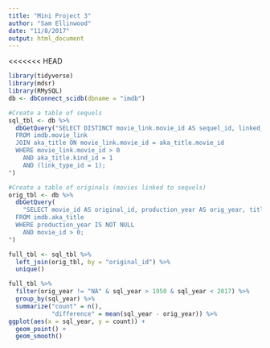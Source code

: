 ```yaml
---
title: "Mini Project 3"
author: "Sam Ellinwood"
date: "11/8/2017"
output: html_document
---
```


<<<<<<< HEAD
```r
library(tidyverse)
library(mdsr)
library(RMySQL)
db <- dbConnect_scidb(dbname = "imdb")
```

```r
#Create a table of sequels
sql_tbl <- db %>%
  dbGetQuery("SELECT DISTINCT movie_link.movie_id AS sequel_id, linked_movie_id AS original_id, link_type_id, production_year AS sql_year, title AS sequel_title  
  FROM imdb.movie_link
  JOIN aka_title ON movie_link.movie_id = aka_title.movie_id
  WHERE movie_link.movie_id > 0
    AND aka_title.kind_id = 1
    AND (link_type_id = 1);
")
```

```r
#Create a table of originals (movies linked to sequels)
orig_tbl <- db %>%
  dbGetQuery(
    "SELECT movie_id AS original_id, production_year AS orig_year, title AS original_title
  FROM imdb.aka_title
  WHERE production_year IS NOT NULL
    AND movie_id > 0;
")
```

```r
full_tbl <- sql_tbl %>%
  left_join(orig_tbl, by = "original_id") %>%
  unique() 
```


```r
full_tbl %>%
  filter(orig_year != "NA" & sql_year > 1950 & sql_year < 2017) %>%
  group_by(sql_year) %>%
  summarize("count" = n(),
            "difference" = mean(sql_year - orig_year)) %>%
ggplot(aes(x = sql_year, y = count)) +
  geom_point() +
  geom_smooth()
```